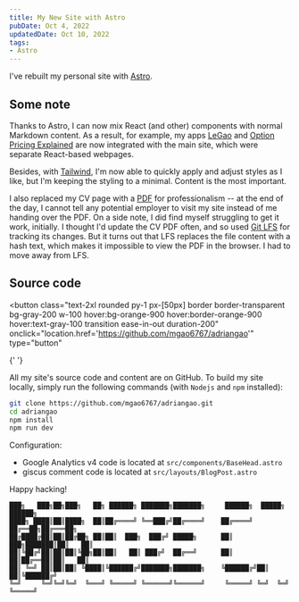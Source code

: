 ```yaml
---
title: My New Site with Astro
pubDate: Oct 4, 2022
updatedDate: Oct 10, 2022
tags:
- Astro
---
```


I've rebuilt my personal site with [Astro](https://astro.build).

## Some note

Thanks to Astro, I can now mix React (and other) components with normal Markdown content. As a result, for example, my apps [LeGao](/apps/legao) and [Option Pricing Explained](/apps/option-pricing-explained) are now integrated with the main site, which were separate React-based webpages.

Besides, with [Tailwind](https://tailwindcss.com/), I'm now able to quickly apply and adjust styles as I like, but I'm keeping the styling to a minimal. Content is the most important.

I also replaced my CV page with a [PDF](/cv) for professionalism -- at the end of the day, I cannot tell any potential employer to visit my site instead of me handing over the PDF. On a side note, I did find myself struggling to get it work, initially. I thought I'd update the CV PDF often, and so used [Git LFS](https://git-lfs.github.com/) for tracking its changes. But it turns out that LFS replaces the file content with a hash text, which makes it impossible to view the PDF in the browser. I had to move away from LFS.

## Source code


<button
  class="text-2xl rounded py-1 px-[50px] border border-transparent bg-gray-200 w-100 hover:bg-orange-900 hover:border-orange-900 hover:text-gray-100 transition ease-in-out duration-200"
  onclick="location.href='https://github.com/mgao6767/adriangao'"
  type="button"
>
  <GithubOutlined />{' '}
</button>

All my site's source code and content are on GitHub. To build my site locally, simply run the following commands (with `Nodejs` and `npm` installed):

```bash
git clone https://github.com/mgao6767/adriangao.git
cd adriangao
npm install
npm run dev
```

Configuration:

- Google Analytics v4 code is located at `src/components/BaseHead.astro`
- giscus comment code is located at `src/layouts/BlogPost.astro`

Happy hacking!

```
███╗   ███╗██╗███╗   ██╗ ██████╗ ███████╗███████╗     ██████╗  █████╗  ██████╗
████╗ ████║██║████╗  ██║██╔════╝ ╚══███╔╝██╔════╝    ██╔════╝ ██╔══██╗██╔═══██╗
██╔████╔██║██║██╔██╗ ██║██║  ███╗  ███╔╝ █████╗      ██║  ███╗███████║██║   ██║
██║╚██╔╝██║██║██║╚██╗██║██║   ██║ ███╔╝  ██╔══╝      ██║   ██║██╔══██║██║   ██║
██║ ╚═╝ ██║██║██║ ╚████║╚██████╔╝███████╗███████╗    ╚██████╔╝██║  ██║╚██████╔╝
╚═╝     ╚═╝╚═╝╚═╝  ╚═══╝ ╚═════╝ ╚══════╝╚══════╝     ╚═════╝ ╚═╝  ╚═╝ ╚═════╝
```
